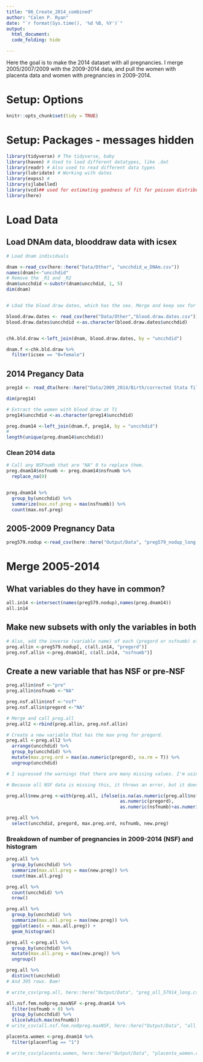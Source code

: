 ```yaml
---
title: "06_Create_2014_combined"
author: "Calen P. Ryan"
date: "`r format(Sys.time(), '%d %B, %Y')`"
output: 
  html_document:
  code_folding: hide

---
```


Here the goal is to make the 2014 dataset with all pregnancies. I merge 2005/2007/2009 with the 2009-2014 data, and pull the women with placenta data and women with pregnancies in 2009-2014.

# Setup: Options 
```r
knitr::opts_chunk$set(tidy = TRUE)
```


# Setup: Packages - messages hidden
```r
library(tidyverse) # The tidyverse, baby
library(haven) # Used to load different datatypes, like .dat
library(readr) # Also used to read different data types
library(lubridate) # Working with dates
library(expss) # 
library(sjlabelled)
library(vcd)## used for estimating goodness of fit for poisson distribution
library(here)

```

# Load Data

## Load DNAm data, blooddraw data with icsex
```r
# Load dnam individuals 

dnam <-read_csv(here::here("Data/Other", "uncchdid_w_DNAm.csv"))
names(dnam)<-"uncchdid"
# Remove the _R1 and _R2
dnam$uncchdid <-substr(dnam$uncchdid, 1, 5)
dim(dnam)


# LOad the blood draw dates, which has the sex. Merge and keep sex for DNAm

blood.draw.dates <- read_csv(here("Data/Other","blood.draw.dates.csv"))[,-1]
blood.draw.dates$uncchdid <-as.character(blood.draw.dates$uncchdid)


chk.bld.draw <-left_join(dnam, blood.draw.dates, by = "uncchdid")

dnam.f <-chk.bld.draw %>% 
  filter(icsex == "0=female")
```


## 2014 Pregancy Data
```r
preg14 <- read_dta(here::here("Data/2009_2014/Birth/corrected Stata files/","birthinfo_20141016.dta"))

dim(preg14)

# Extract the women with blood draw at T1
preg14$uncchdid <-as.character(preg14$uncchdid)

preg.dnam14 <-left_join(dnam.f, preg14, by = "uncchdid")
# 
length(unique(preg.dnam14$uncchdid))
```

### Clean 2014 data
```r
# Call any NSFnumb that are "NA" 0 to replace them.
preg.dnam14$nsfnumb <- preg.dnam14$nsfnumb %>% 
  replace_na(0)


preg.dnam14 %>% 
  group_by(uncchdid) %>% 
  summarize(max.nsf.preg = max(nsfnumb)) %>% 
  count(max.nsf.preg)
```

## 2005-2009 Pregnancy Data  
```r
preg579.nodup <-read_csv(here::here("Output/Data", "preg579_nodup_long.csv"))
```


# Merge 2005-2014

## What variables do they have in common?
```r
all.in14 <-intersect(names(preg579.nodup),names(preg.dnam14))
all.in14
```

## Make new subsets with only the variables in both
```r
# Also, add the inverse (variable name) of each (pregord or nsfnumb) of each to include them in the merged product. 
preg.allin <-preg579.nodup[, c(all.in14, "pregord")]
preg.nsf.allin <-preg.dnam14[, c(all.in14, "nsfnumb")]
```

## Create a new variable that has NSF or pre-NSF
```r
preg.allin$nsf <-"pre"
preg.allin$nsfnumb <-"NA"

preg.nsf.allin$nsf <-"nsf"
preg.nsf.allin$pregord <-"NA"

# Merge and call preg.all
preg.all2 <-rbind(preg.allin, preg.nsf.allin)
```



```r
# Create a new variable that has the max preg for pregord.
preg.all <-preg.all2 %>% 
  arrange(uncchdid) %>% 
  group_by(uncchdid) %>% 
  mutate(max.preg.ord = max(as.numeric(pregord), na.rm = T)) %>% 
  ungroup(uncchdid) 

# I supressed the warnings that there are many missing values. I'm using pregord, which is from the 2005/7/9 data and taking the max and adding that to NSF. 

# Because all NSF data is missing this, it throws an error, but it doesn't matter because I'm only using it to generate a new variable for all the pregnancies. 
```

```r
preg.all$new.preg <-with(preg.all, ifelse(is.na(as.numeric(preg.all$nsfnumb)),
                                          as.numeric(pregord),
                                          as.numeric(nsfnumb)+as.numeric(max.preg.ord)))

preg.all %>% 
  select(uncchdid, pregord, max.preg.ord, nsfnumb, new.preg)
```


### Breakdown of number of pregnancies in 2009-2014 (NSF) and histogram
```r
preg.all %>% 
  group_by(uncchdid) %>% 
  summarize(max.all.preg = max(new.preg)) %>% 
  count(max.all.preg)

preg.all %>% 
  count(uncchdid) %>% 
  nrow()

preg.all %>% 
  group_by(uncchdid) %>% 
  summarize(max.all.preg = max(new.preg)) %>% 
  ggplot(aes(x = max.all.preg)) +
  geom_histogram()

preg.all <-preg.all %>% 
  group_by(uncchdid) %>% 
  mutate(max.all.preg = max(new.preg)) %>% 
  ungroup()

```

```r
preg.all %>% 
  distinct(uncchdid)
# And 395 rows. Bam!

# write_csv(preg.all, here::here("Output/Data", "preg_all_57914_long.csv"))
```

```r
all.nsf.fem.no0preg.maxNSF <-preg.dnam14 %>% 
  filter(nsfnumb > 0) %>%
  group_by(uncchdid) %>%
  slice(which.max(nsfnumb)) 
# write_csv(all.nsf.fem.no0preg.maxNSF, here::here("Output/Data", "all_nsf_fem_no0preg_maxNSF.csv"))

placenta.women <-preg.dnam14 %>% 
  filter(placenflag == "1") 

# write_csv(placenta.women, here::here("Output/Data", "placenta_women.csv"))
```

